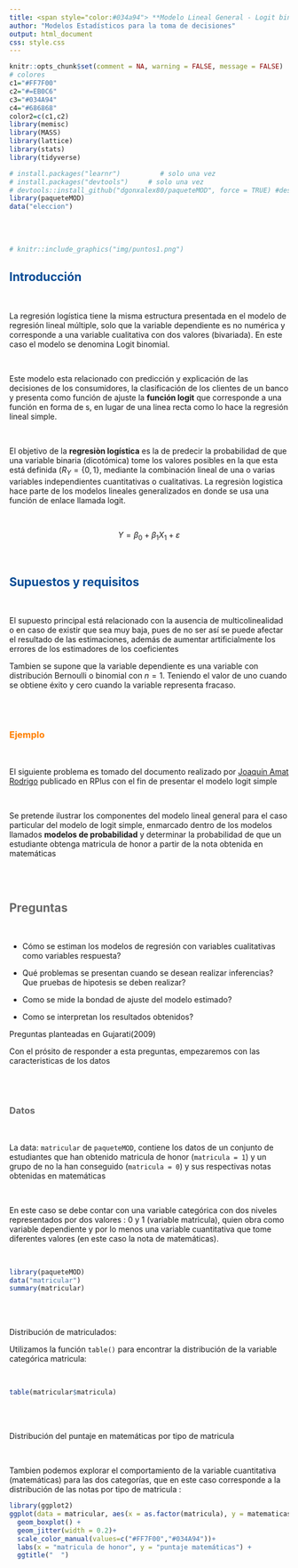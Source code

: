 ```yaml
---
title: <span style="color:#034a94"> **Modelo Lineal General - Logit binomial**</span>
author: "Modelos Estadísticos para la toma de decisiones"
output: html_document
css: style.css
---
```


```r
knitr::opts_chunk$set(comment = NA, warning = FALSE, message = FALSE)
# colores
c1="#FF7F00"
c2="#=EB0C6"
c3="#034A94"
c4="#686868"
color2=c(c1,c2)
library(memisc)
library(MASS)
library(lattice)
library(stats)
library(tidyverse)

# install.packages("learnr")          # solo una vez
# install.packages("devtools")     # solo una vez
# devtools::install_github("dgonxalex80/paqueteMOD", force = TRUE) #descarga paquete nivelatorioEST
library(paqueteMOD)
data("eleccion")
```

</br></br>

```r
# knitr::include_graphics("img/puntos1.png")
```


## <span style="color:#034A94">**Introducción**</span>

<br/>

La regresión logística tiene la misma estructura presentada en el modelo de regresión lineal múltiple, solo que la variable dependiente es no numérica y corresponde a una variable cualitativa con dos valores (bivariada). En este caso el modelo se denomina Logit binomial.

<br/>

Este modelo esta relacionado con predicción y explicación de las decisiones de los consumidores, la clasificación de los clientes de un banco y presenta como función de ajuste la **función logit** que corresponde a una función en forma de s, en lugar de una linea recta como lo hace la regresión lineal simple.

<br/>

El objetivo de la **regresiòn logística** es la de predecir la probabilidad de que una variable binaria (dicotómica) tome los valores posibles en la que esta está definida ($R_Y= \{0,1 \}$, mediante la combinación lineal de una o varias variables independientes cuantitativas o cualitativas. La regresiòn logistica hace parte de los modelos lineales generalizados en donde se usa una función de enlace llamada logit.

</br>

<div class="content-box-blue">
$$Y = \beta_{0} + \beta_{1}X_{1} + \varepsilon$$
</div>

</br>

## <span style="color:#034a94">**Supuestos y requisitos**</span>

</br>

El supuesto principal está relacionado con la ausencia de multicolinealidad o en caso de existir  que sea muy baja, pues de no ser así se puede afectar el resultado de las estimaciones, además de aumentar artificialmente los errores de los estimadores de los coeficientes

Tambien se supone que la variable dependiente es una variable con distribución Bernoulli o binomial con $n=1$. Teniendo el valor de uno cuando se obtiene éxito y cero cuando la variable representa fracaso.



</br></br>

### <span style="color:#FF7F00">**Ejemplo**</span> 

</br>

El siguiente problema es tomado del documento realizado por [Joaquín Amat Rodrigo](https://rpubs.com/Joaquin_ARhttps://web.whatsapp.com//229736) publicado en RPlus con el fin de presentar el modelo logit simple

</br>

Se pretende ilustrar los componentes del modelo lineal general para el caso particular del modelo de logit simple, enmarcado dentro de los modelos llamados **modelos de probabilidad** y determinar la probabilidad de que un estudiante obtenga matricula de honor a partir de la nota obtenida en matemáticas

</br></br>

<div class="content-box-gray">
## <span style="color:#686868">**Preguntas**</span>

<br/>

* Cómo se estiman los modelos de regresión con variables cualitativas como variables respuesta?

* Qué problemas se presentan cuando se desean realizar inferencias? Que pruebas de hipotesis se deben realizar?

* Como se mide la bondad de ajuste del modelo estimado?

* Como se interpretan los resultados obtenidos?

Preguntas planteadas en Gujarati(2009)
</div>

Con el prósito de responder a esta preguntas, empezaremos con las caracteristicas de los datos

</br></br>

### <span style="color:#686868">**Datos**</span>

</br>

La  data: `matricular` de `paqueteMOD`,  contiene los datos de un conjunto de estudiantes que han obtenido matricula de honor (`matricula = 1`) y un grupo de no la han conseguido (`matricula = 0`) y sus respectivas notas obtenidas en matemáticas

</br>

En este caso se debe contar con una variable categórica con dos niveles representados por dos valores : $0$ y $1$ (variable matricula), quien obra como variable dependiente y por lo menos una variable cuantitativa que tome diferentes valores (en este caso la nota de matemáticas).  

</br>

```r
library(paqueteMOD)
data("matricular")
summary(matricular)
```

</br></br>

Distribución de matriculados: 

Utilizamos la función  `table()` para encontrar la distribución de la variable categórica matricula:

</br>

```r
table(matricular$matricula)
```

</br></br>

Distribución del puntaje en matemáticas por tipo de matricula

</br>

Tambien podemos explorar el comportamiento de la variable cuantitativa (matemáticas) para las dos categorías, que en este caso corresponde a la distribución de las notas por tipo de matricula : 

```r
library(ggplot2)
ggplot(data = matricular, aes(x = as.factor(matricula), y = matematicas, color = matricula)) +
  geom_boxplot() +
  geom_jitter(width = 0.2)+
  scale_color_manual(values=c("#FF7F00","#034A94"))+
  labs(x = "matricula de honor", y = "puntaje matemáticas") +
  ggtitle("  ")
```

</br></br></br>




